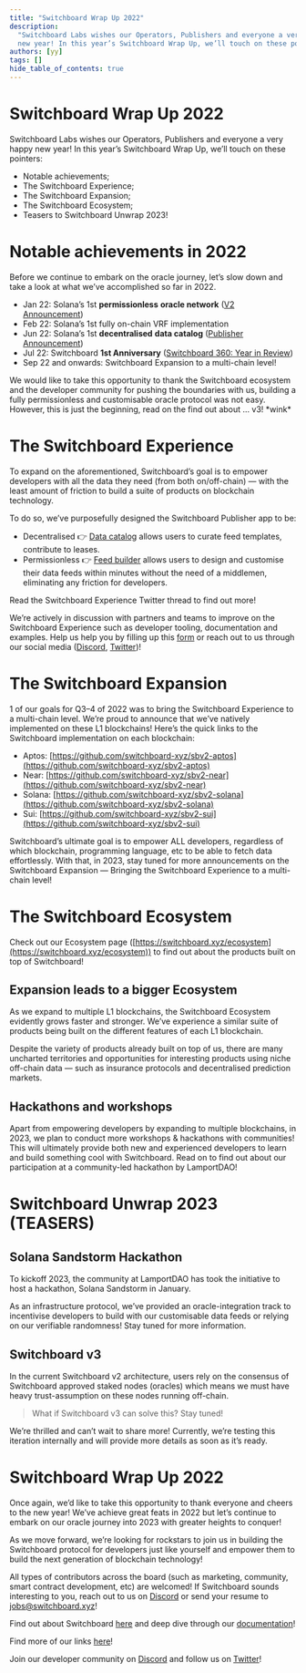 ```yaml
---
title: "Switchboard Wrap Up 2022"
description:
  "Switchboard Labs wishes our Operators, Publishers and everyone a very happy
  new year! In this year’s Switchboard Wrap Up, we’ll touch on these pointers:"
authors: [yy]
tags: []
hide_table_of_contents: true
---
```


# Switchboard Wrap Up 2022

Switchboard Labs wishes our Operators, Publishers and everyone a very happy new
year! In this year’s Switchboard Wrap Up, we’ll touch on these pointers:

- Notable achievements;
- The Switchboard Experience;
- The Switchboard Expansion;
- The Switchboard Ecosystem;
- Teasers to Switchboard Unwrap 2023!

<!--truncate-->

# Notable achievements in 2022

Before we continue to embark on the oracle journey, let’s slow down and take a
look at what we’ve accomplished so far in 2022.

- Jan 22: Solana’s 1st **permissionless** **oracle network**
  ([V2 Announcement](/blog/2022/01/27/Switchboard-V2-is-LIVE))
- Feb 22: Solana’s 1st fully on-chain VRF implementation
- Jun 22: Solana’s 1st **decentralised** **data catalog**
  ([Publisher Announcement](/blog/2022/06/22/Switchboard-Publisher))
- Jul 22: Switchboard **1st Anniversary**
  ([Switchboard 360: Year in Review](/blog/2022/08/29/Switchboard-360-Looking-Back-Forward-and-All-Around))
- Sep 22 and onwards: Switchboard Expansion to a multi-chain level!

We would like to take this opportunity to thank the Switchboard ecosystem and
the developer community for pushing the boundaries with us, building a fully
permissionless and customisable oracle protocol was not easy. However, this is
just the beginning, read on the find out about … v3! \*wink\*

# The Switchboard Experience

To expand on the aforementioned, Switchboard’s goal is to empower developers
with all the data they need (from both on/off-chain) — with the least amount of
friction to build a suite of products on blockchain technology.

To do so, we’ve purposefully designed the Switchboard Publisher app to be:

- Decentralised 👉 [Data catalog](https://app.switchboard.xyz) allows users to
  curate feed templates, contribute to leases.
- Permissionless 👉 [Feed builder](https://app.switchboard.xyz/build/tool)
  allows users to design and customise their data feeds within minutes without
  the need of a middlemen, eliminating any friction for developers.

Read the Switchboard Experience Twitter thread to find out more!

We’re actively in discussion with partners and teams to improve on the
Switchboard Experience such as developer tooling, documentation and examples.
Help us help you by filling up this
[form](https://forms.monday.com/forms/d069ff30bf42e793f072e4eb554ade43?r=use1)
or reach out to us through our social media
([Discord](https://discord.gg/switchboardxyz),
[Twitter](https://twitter.com/switchboardxyz))!

# The Switchboard Expansion

1 of our goals for Q3–4 of 2022 was to bring the Switchboard Experience to a
multi-chain level. We’re proud to announce that we’ve natively implemented on
these L1 blockchains! Here’s the quick links to the Switchboard implementation
on each blockchain:

- Aptos:
  [https://github.com/switchboard-xyz/sbv2-aptos](https://github.com/switchboard-xyz/sbv2-aptos)
- Near:
  [https://github.com/switchboard-xyz/sbv2-near](https://github.com/switchboard-xyz/sbv2-near)
- Solana:
  [https://github.com/switchboard-xyz/sbv2-solana](https://github.com/switchboard-xyz/sbv2-solana)
- Sui:
  [https://github.com/switchboard-xyz/sbv2-sui](https://github.com/switchboard-xyz/sbv2-sui)

Switchboard’s ultimate goal is to empower ALL developers, regardless of which
blockchain, programming language, etc to be able to fetch data effortlessly.
With that, in 2023, stay tuned for more announcements on the Switchboard
Expansion — Bringing the Switchboard Experience to a multi-chain level!

# **The Switchboard Ecosystem**

Check out our Ecosystem page
([https://switchboard.xyz/ecosystem](https://switchboard.xyz/ecosystem)) to find
out about the products built on top of Switchboard!

## Expansion leads to a bigger Ecosystem

As we expand to multiple L1 blockchains, the Switchboard Ecosystem evidently
grows faster and stronger. We’ve experience a similar suite of products being
built on the different features of each L1 blockchain.

Despite the variety of products already built on top of us, there are many
uncharted territories and opportunities for interesting products using niche
off-chain data — such as insurance protocols and decentralised prediction
markets.

## Hackathons and workshops

Apart from empowering developers by expanding to multiple blockchains, in 2023,
we plan to conduct more workshops & hackathons with communities! This will
ultimately provide both new and experienced developers to learn and build
something cool with Switchboard. Read on to find out about our participation at
a community-led hackathon by LamportDAO!

# Switchboard Unwrap 2023 (TEASERS)

## Solana Sandstorm Hackathon

To kickoff 2023, the community at LamportDAO has took the initiative to host a
hackathon, Solana Sandstorm in January.

As an infrastructure protocol, we’ve provided an oracle-integration track to
incentivise developers to build with our customisable data feeds or relying on
our verifiable randomness! Stay tuned for more information.

## Switchboard v3

In the current Switchboard v2 architecture, users rely on the consensus of
Switchboard approved staked nodes (oracles) which means we must have heavy
trust-assumption on these nodes running off-chain.

> What if Switchboard v3 can solve this? Stay tuned!

We’re thrilled and can’t wait to share more! Currently, we’re testing this
iteration internally and will provide more details as soon as it’s ready.

# Switchboard Wrap Up 2022

Once again, we’d like to take this opportunity to thank everyone and cheers to
the new year! We’ve achieve great feats in 2022 but let’s continue to embark on
our oracle journey into 2023 with greater heights to conquer!

As we move forward, we’re looking for rockstars to join us in building the
Switchboard protocol for developers just like yourself and empower them to build
the next generation of blockchain technology!

All types of contributors across the board (such as marketing, community, smart
contract development, etc) are welcomed! If Switchboard sounds interesting to
you, reach out to us on [Discord](https://discord.gg/switchboardxyz) or send
your resume to [jobs@switchboard.xyz](http://jobs.@switchboard.xyz/)!

Find out about Switchboard [here](https://switchboard.xyz) and deep dive through
our [documentation](https://docs.switchboard.xyz)!

Find more of our links [here](https://linktr.ee/switchboardxyz)!

Join our developer community on [Discord](https://discord.gg/switchboardxyz) and
follow us on [Twitter](https://twitter.com/switchboardxyz)!
